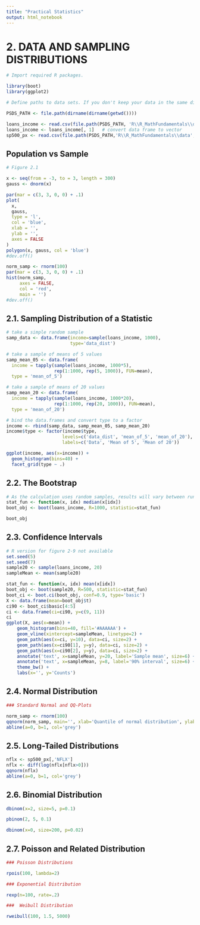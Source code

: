```yaml
---
title: "Practical Statistics"
output: html_notebook
---
```


# 2. DATA AND SAMPLING DISTRIBUTIONS


```r

# Import required R packages.

library(boot)
library(ggplot2)

# Define paths to data sets. If you don't keep your data in the same directory as the code, adapt the path names.

PSDS_PATH <- file.path(dirname(dirname(getwd())))

loans_income <- read.csv(file.path(PSDS_PATH, 'R\\R_MathFundamentals\\data', 'loans_income.csv'))
loans_income <- loans_income[, 1]   # convert data frame to vector
sp500_px <- read.csv(file.path(PSDS_PATH,'R\\R_MathFundamentals\\data', 'sp500_data.csv.gz'), row.names = 1)


```

## Population vs Sample

```r

# Figure 2.1

x <- seq(from = -3, to = 3, length = 300)
gauss <- dnorm(x)

par(mar = c(3, 3, 0, 0) + .1)
plot(
  x,
  gauss,
  type = 'l',
  col = 'blue',
  xlab = '',
  ylab = '',
  axes = FALSE
)
polygon(x, gauss, col = 'blue')
#dev.off()

norm_samp <- rnorm(100)
par(mar = c(3, 3, 0, 0) + .1)
hist(norm_samp,
     axes = FALSE,
     col = 'red',
     main = '')
#dev.off()

```

## 2.1. Sampling Distribution of a Statistic

```r

# take a simple random sample
samp_data <- data.frame(income=sample(loans_income, 1000),
                        type='data_dist')

# take a sample of means of 5 values
samp_mean_05 <- data.frame(
  income = tapply(sample(loans_income, 1000*5),
                  rep(1:1000, rep(5, 1000)), FUN=mean),
  type = 'mean_of_5')

# take a sample of means of 20 values
samp_mean_20 <- data.frame(
  income = tapply(sample(loans_income, 1000*20),
                  rep(1:1000, rep(20, 1000)), FUN=mean),
  type = 'mean_of_20')

# bind the data.frames and convert type to a factor
income <- rbind(samp_data, samp_mean_05, samp_mean_20)
income$type <- factor(income$type,
                     levels=c('data_dist', 'mean_of_5', 'mean_of_20'),
                     labels=c('Data', 'Mean of 5', 'Mean of 20'))

ggplot(income, aes(x=income)) +
  geom_histogram(bins=40) +
  facet_grid(type ~ .)

```

## 2.2. The Bootstrap


```r

# As the calculation uses random samples, results will vary between runs
stat_fun <- function(x, idx) median(x[idx])
boot_obj <- boot(loans_income, R=1000, statistic=stat_fun)

boot_obj

```

## 2.3. Confidence Intervals
```r

# R version for figure 2-9 not available
set.seed(5)
set.seed(7)
sample20 <- sample(loans_income, 20)
sampleMean <- mean(sample20)

stat_fun <- function(x, idx) mean(x[idx])
boot_obj <- boot(sample20, R=500, statistic=stat_fun)
boot_ci <- boot.ci(boot_obj, conf=0.9, type='basic')
X <- data.frame(mean=boot_obj$t)
ci90 <- boot_ci$basic[4:5]
ci <- data.frame(ci=ci90, y=c(9, 11))
ci
ggplot(X, aes(x=mean)) +
    geom_histogram(bins=40, fill='#AAAAAA') +
    geom_vline(xintercept=sampleMean, linetype=2) +
    geom_path(aes(x=ci, y=10), data=ci, size=2) +
    geom_path(aes(x=ci90[1], y=y), data=ci, size=2) +
    geom_path(aes(x=ci90[2], y=y), data=ci, size=2) +
    annotate('text', x=sampleMean, y=20, label='Sample mean', size=6) +
    annotate('text', x=sampleMean, y=8, label='90% interval', size=6) +
    theme_bw() +
    labs(x='', y='Counts')

```

## 2.4. Normal Distribution

```r

### Standard Normal and QQ-Plots

norm_samp <- rnorm(100)
qqnorm(norm_samp, main='', xlab='Quantile of normal distribution', ylab='z-score')
abline(a=0, b=1, col='grey')

```

## 2.5. Long-Tailed Distributions

```r

nflx <- sp500_px[,'NFLX']
nflx <- diff(log(nflx[nflx>0]))
qqnorm(nflx)
abline(a=0, b=1, col='grey')

```

## 2.6. Binomial Distribution

```r

dbinom(x=2, size=5, p=0.1)

pbinom(2, 5, 0.1)

dbinom(x=0, size=200, p=0.02)

```

## 2.7. Poisson and Related Distribution

```r

### Poisson Distributions

rpois(100, lambda=2)

### Exponential Distribution 

rexp(n=100, rate=.2)

###  Weibull Distribution

rweibull(100, 1.5, 5000)

```

